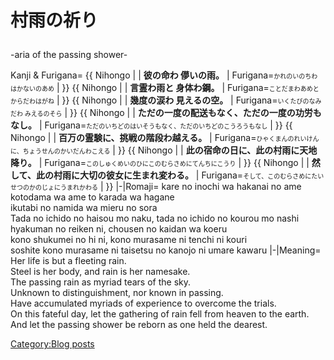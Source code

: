 <h1>村雨の祈り</h1>-aria of the passing shower-

<tabber>
Kanji & Furigana=
{{ Nihongo | | '''彼の命わ 儚いの雨。''' | Furigana=<span style="font-size: 10px;">かれのいのちわ はかないのあめ</span> | }}
{{ Nihongo | | '''言霊わ雨と 身体わ鋼。''' | Furigana=<span style="font-size: 10px;">ことだまわあめと からだわはがね</span> | }}
{{ Nihongo | | '''幾度の涙わ 見えるの空。''' | Furigana=<span style="font-size: 10px;">いくたびのなみだわ みえるのそら</span> | }}
{{ Nihongo | | '''ただの一度の配送もなく、ただの一度の功労もなし。''' | Furigana=<span style="font-size: 10px;">ただのいちどのはいそうもなく、ただのいちどのこうろうもなし</span> | }}
{{ Nihongo | | '''百万の霊験に、挑戦の階段わ越える。''' | Furigana=<span style="font-size: 10px;">ひゃくまんのれいけんに、ちょうせんのかいだんわこえる</span> | }}
{{ Nihongo | | '''此の宿命の日に、此の村雨に天地降り。''' | Furigana=<span style="font-size: 10px;">このしゅくめいのひにこのむらさめにてんちにこうり</span> | }}
{{ Nihongo | | '''然して、此の村雨に大切の彼女に生まれ変わる。''' | Furigana=<span style="font-size: 10px;">そして、このむらさめにたいせつのかのじょにうまれかわる</span> | }}
|-|Romaji=
kare no inochi wa hakanai no ame
<br>
kotodama wa ame to karada wa hagane
<br>
ikutabi no namida wa mieru no sora
<br>
Tada no ichido no haisou mo naku, tada no ichido no kourou mo nashi
<br>
hyakuman no reiken ni, chousen no kaidan wa koeru
<br>
kono shukumei no hi ni, kono murasame ni tenchi ni kouri
<br>
soshite kono murasame ni taisetsu no kanojo ni umare kawaru
|-|Meaning=
Her life is but a fleeting rain.
<br>
Steel is her body, and rain is her namesake.
<br>
The passing rain as myriad tears of the sky.
<br>
Unknown to distinguishment, nor known in passing.
<br>
Have accumulated myriads of experience to overcome the trials.
<br>
On this fateful day, let the gathering of rain fell from heaven to the earth.
<br>
And let the passing shower be reborn as one held the dearest.
</tabber>
[[Category:Blog posts]]